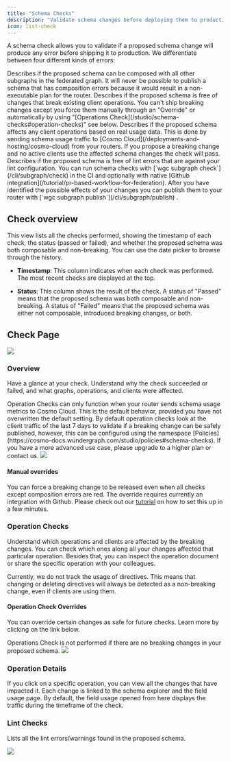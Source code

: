 ```yaml
---
title: "Schema Checks"
description: "Validate schema changes before deploying them to production. Ship breaking changes safely through operation checks."
icon: list-check
---
```


A schema check allows you to validate if a proposed schema change will produce any error before shipping it to production. We differentiate between four different kinds of errors:

<CardGroup>
  <Card title="Composition Errors" icon="square-1">
    Describes if the proposed schema can be composed with all other subgraphs in
    the federated graph. It will never be possible to publish a schema that has
    composition errors because it would result in a non-executable plan for the
    router.
  </Card>
  <Card title="Breaking Change Detection" icon="square-2">
    Describes if the proposed schema is free of changes that break existing
    client operations. You can't ship breaking changes except you force them
    manually through an "Override" or automatically by using "[Operations
    Check](/studio/schema-checks#operation-checks)" see below.
  </Card>
  <Card title="Operations Check" icon="square-3">
    Describes if the proposed schema affects any client operations based on real
    usage data. This is done by sending schema usage traffic to [Cosmo
    Cloud](/deployments-and-hosting/cosmo-cloud) from your routers. If you
    propose a breaking change and no active clients use the affected schema
    changes the check will pass.
  </Card>
  <Card title="Lint Check" icon="square-4">
    Describes if the proposed schema is free of lint errors that are against
    your lint configuration.
  </Card>
</CardGroup>
You can run schema checks with [`wgc subgraph check`](/cli/subgraph/check) in
the CI and optionally with native [Github
integration](/tutorial/pr-based-workflow-for-federation). After you have
identified the possible effects of your changes you can publish them to your
router with [`wgc subgraph publish`](/cli/subgraph/publish) .

## Check overview

This view lists all the checks performed, showing the timestamp of each check, the status (passed or failed), and whether the proposed schema was both composable and non-breaking. You can use the date picker to browse through the history.

- **Timestamp**: This column indicates when each check was performed. The most recent checks are displayed at the top.

- **Status**: This column shows the result of the check. A status of "Passed" means that the proposed schema was both composable and non-breaking. A status of "Failed" means that the proposed schema was either not composable, introduced breaking changes, or both.

## Check Page

<Frame caption="Schema Checks View">
  <img src="/images/studio/image-5.png" />
</Frame>

### Overview

Have a glance at your check. Understand why the check succeeded or failed, and what graphs, operations, and clients were affected.

<Info>
  Operation Checks can only function when your router sends schema usage metrics
  to Cosmo Cloud. This is the default behavior, provided you have not
  overwritten the default setting. By default operation checks look at the
  client traffic of the last 7 days to validate if a breaking change can be
  safely published, however, this can be configured using the namespace
  [Policies](https://cosmo-docs.wundergraph.com/studio/policies#schema-checks).
  If you have a more advanced use case, please upgrade to a higher plan or
  contact us.
</Info>

<Frame>
  <img src="/images/studio/image-6.png" />
</Frame>

#### Manual overrides

You can force a breaking change to be released even when all checks except composition errors are red. The override requires currently an integration with Github. Please check out our [tutorial](/tutorial/pr-based-workflow-for-federation) on how to set this up in a few minutes.

### Operation Checks

Understand which operations and clients are affected by the breaking changes. You can check which ones along all your changes affected that particular operation. Besides that, you can inspect the operation document or share the specific operation with your colleagues.

<Note>
  Currently, we do not track the usage of directives. This means that changing
  or deleting directives will always be detected as a non-breaking change, even
  if clients are using them.
</Note>

#### Operation Check Overrides

You can override certain changes as safe for future checks. Learn more by clicking on the link below.

<CardGroup>
  <Card title="Overrides" icon="overline" href="/studio/overrides" horizontal />
</CardGroup>

<Info>
  Operations Check is not performed if there are no breaking changes in your
  proposed schema.
</Info>

<Frame>
  <img src="/images/studio/image-7.png" />
</Frame>

### Operation Details

If you click on a specific operation, you can view all the changes that have impacted it. Each change is linked to the schema explorer and the field usage page. By default, the field usage opened from here displays the traffic during the timeframe of the check.

### Lint Checks

Lists all the lint errors/warnings found in the proposed schema.

<Frame>
  <img src="/images/studio/image-8.png" />
</Frame>
